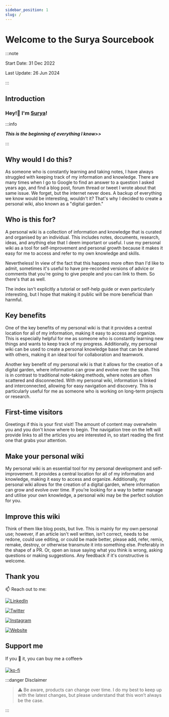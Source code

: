 ```yaml
---
sidebar_position: 1
slug: /
---
```

# Welcome to the Surya Sourcebook

:::note

Start Date: 31 Dec 2022

Last Update: 26 Jun 2024

:::

## Introduction

### Hey!👋 I'm [Surya](https://suryaraj.me)!

:::info

***This is the beginning of everything I know>>***

:::

## Why would I do this?

As someone who is constantly learning and taking notes, I have always struggled with keeping track of my information and knowledge. There are many times when I go to Google to find an answer to a question I asked years ago, and find a blog post, forum thread or tweet I wrote about that same issue. We forget, but the internet never does. A backup of everything we know would be interesting, wouldn't it? That's why I decided to create a personal wiki, also known as a "digital garden."

## Who is this for?

A personal wiki is a collection of information and knowledge that is curated and organised by an individual. This includes notes, documents, research, ideas, and anything else that I deem important or useful. I use my personal wiki as a tool for self-improvement and personal growth because it makes it easy for me to access and refer to my own knowledge and skills.

Nevertheless! In view of the fact that this happens more often than I'd like to admit, sometimes it's useful to have pre-recorded versions of advice or comments that you're going to give people and you can link to them. So there's that as well.

The index isn't explicitly a tutorial or self-help guide or even particularly interesting, but I hope that making it public will be more beneficial than harmful.

## Key benefits

One of the key benefits of my personal wiki is that it provides a central location for all of my information, making it easy to access and organize. This is especially helpful for me as someone who is constantly learning new things and wants to keep track of my progress. Additionally, my personal wiki can be used to create a personal knowledge base that can be shared with others, making it an ideal tool for collaboration and teamwork. 

Another key benefit of my personal wiki is that it allows for the creation of a digital garden, where information can grow and evolve over the span. This is in contrast to traditional note-taking methods, where notes are often scattered and disconnected. With my personal wiki, information is linked and interconnected, allowing for easy navigation and discovery. This is particularly useful for me as someone who is working on long-term projects or research. 

## First-time visitors

Greetings if this is your first visit! The amount of content may overwhelm you and you don't know where to begin. The navigation tree on the left will provide links to all the articles you are interested in, so start reading the first one that grabs your attention.

## Make your personal wiki

My personal wiki is an essential tool for my personal development and self-improvement. It provides a central location for all of my information and knowledge, making it easy to access and organize. Additionally, my personal wiki allows for the creation of a digital garden, where information can grow and evolve over time. If you're looking for a way to better manage and utilise your own knowledge, a personal wiki may be the perfect solution for you. 

## Improve this wiki

Think of them like blog posts, but live. This is mainly for my own personal use; however, if an article isn't well written, isn't correct, needs to be redone, could use editing, or could be made better, please add, refer, remix, remake, destroy, or otherwise transmute it into something else. Preferably in the shape of a PR. Or, open an issue saying what you think is wrong, asking questions or making suggestions. Any feedback if it's constructive is welcome.

## Thank you

📫 Reach out to me:

<p>

<a href="https://www.linkedin.com/in/suryakantamangaraj/" target="_blank"><img alt="LinkedIn" src="https://img.shields.io/badge/linkedin-%230077B5.svg?&style=for-the-badge&logo=linkedin&logoColor=white" /></a>

<a href="https://twitter.com/_suryaraj_" target="_blank"><img alt="Twitter" src="https://img.shields.io/badge/twitter-%231DA1F2.svg?&style=for-the-badge&logo=twitter&logoColor=white" /></a>

<a href="https://www.instagram.com/suryaraj.me/"><img alt="Instagram" src="https://img.shields.io/badge/Instagram-%2312100E.svg?&style=for-the-badge&logo=Instagram&logoColor=white" /></a>

<a href="https://suryaraj.me"><img alt="Website" src="https://img.shields.io/badge/Website-FF4500.svg?&style=for-the-badge&logo=Google%20Chrome&logoColor=white" /></a>

</p>

## Support me

If you 🤍 it, you can buy me a coffee☕

[![ko-fi](https://ko-fi.com/img/githubbutton_sm.svg)](https://ko-fi.com/M4M7I1G2H)

:::danger Disclaimer

> :warning: Be aware, products can change over time. I do my best to keep up with the latest changes, but please understand that this won’t always be the case.

:::